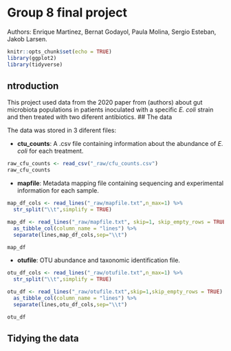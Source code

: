 # Group 8 final project
Authors: Enrique Martinez, Bernat Godayol, Paula Molina, Sergio Esteban, Jakob Larsen.

```r
knitr::opts_chunk$set(echo = TRUE)
library(ggplot2)
library(tidyverse)
```
## ntroduction

This project used data from the 2020 paper from (authors) about gut microbiota populations in patients inoculated with a specific *E. coli* strain and then treated with two diferent antibiotics.
## The data

The data was stored in 3 diferent files:

*   **ctu_counts**: A .csv file containing information about the abundance of *E. coli* for each treatment.

```r
raw_cfu_counts <- read_csv("_raw/cfu_counts.csv")
raw_cfu_counts
```
*   **mapfile**: Metadata mapping file containing sequencing and experimental information for each sample.
```r
map_df_cols <- read_lines("_raw/mapfile.txt",n_max=1) %>%
  str_split("\\t",simplify = TRUE)

map_df <- read_lines("_raw/mapfile.txt", skip=1, skip_empty_rows = TRUE) %>%
  as_tibble_col(column_name = "lines") %>%
  separate(lines,map_df_cols,sep="\\t")

map_df
```
*   **otufile**: OTU abundance and taxonomic identification file.
```r
otu_df_cols <- read_lines("_raw/otufile.txt",n_max=1) %>%
  str_split("\\t",simplify = TRUE)

otu_df <- read_lines("_raw/otufile.txt",skip=1,skip_empty_rows = TRUE) %>%
  as_tibble_col(column_name = "lines") %>%
  separate(lines,otu_df_cols,sep="\\t")

otu_df
```

## Tidying the data
